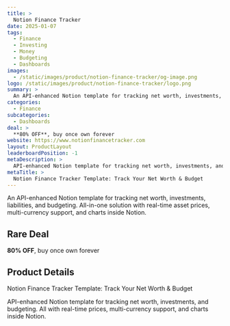```yaml
---
title: >
  Notion Finance Tracker
date: 2025-01-07
tags:
  - Finance
  - Investing
  - Money
  - Budgeting
  - Dashboards
images:
  - /static/images/product/notion-finance-tracker/og-image.png
logo: /static/images/product/notion-finance-tracker/logo.png
summary: >
  An API-enhanced Notion template for tracking net worth, investments, liabilities, and budgeting. All-in-one solution with real-time asset prices, multi-currency support, and charts inside Notion.
categories:
  - Finance
subcategories:
  - Dashboards
deal: >
  **80% OFF**, buy once own forever
website: https://www.notionfinancetracker.com
layout: ProductLayout
leaderboardPosition: -1
metaDescription: >
  API-enhanced Notion template for tracking net worth, investments, and budgeting. All with real-time prices, multi-currency support, and charts inside Notion.
metaTitle: >
  Notion Finance Tracker Template: Track Your Net Worth & Budget
---
```

An API-enhanced Notion template for tracking net worth, investments, liabilities, and budgeting. All-in-one solution with real-time asset prices, multi-currency support, and charts inside Notion.

## Rare Deal

**80% OFF**, buy once own forever

## Product Details

Notion Finance Tracker Template: Track Your Net Worth & Budget

API-enhanced Notion template for tracking net worth, investments, and budgeting. All with real-time prices, multi-currency support, and charts inside Notion.
